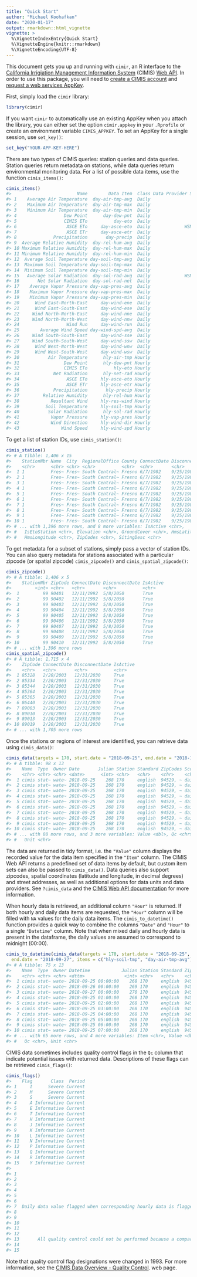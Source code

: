 ---
title: "Quick Start"
author: "Michael Koohafkan"
date: "2020-01-17"
output: rmarkdown::html_vignette
vignette: >
  %\VignetteIndexEntry{Quick Start}
  %\VignetteEngine{knitr::rmarkdown}
  %\VignetteEncoding{UTF-8}
---

This document gets you up and running with `cimir `, an R interface to
the 
[California Irrigiation Management Information System](https://cimis.water.ca.gov/)
(CIMIS) [Web API](http://et.water.ca.gov/Home/Index). In order to use 
this package, you will need to 
[create a CIMIS account](https://cimis.water.ca.gov/Auth/Register.aspx) 
and [request a web services AppKey](http://et.water.ca.gov/Home/Register/).



First, simply load the `cimir` library:


```r
library(cimir)
```

If you want `cimir` to automatically use an existing AppKey when you attach
the library, you can either set the option `cimir.appkey` in your 
`.Rprofile` or create an environment variable `CIMIS_APPKEY`. 
To set an AppKey for a single session, use `set_key()`:


```r
set_key("YOUR-APP-KEY-HERE")
```

There are two types of CIMIS queries: station queries and data queries.
Station queries return metadata on stations, while data queries return
environmental monitoring data. For a list of possible data items, use 
the function  `cimis_items()`:


```r
cimis_items()
#>                         Name        Data Item  Class Data Provider Support
#> 1    Average Air Temperature  day-air-tmp-avg  Daily                   WSN
#> 2    Maximum Air Temperature  day-air-tmp-max  Daily                   WSN
#> 3    Minimum Air Temperature  day-air-tmp-min  Daily                   WSN
#> 4                  Dew Point      day-dew-pnt  Daily                   WSN
#> 5                  CIMIS ETo          day-eto  Daily                   WSN
#> 6                   ASCE ETo     day-asce-eto  Daily             WSN & SCS
#> 7                   ASCE ETr     day-asce-etr  Daily                   WSN
#> 8              Precipitation       day-precip  Daily                   WSN
#> 9  Average Relative Humidity  day-rel-hum-avg  Daily                   WSN
#> 10 Maximum Relative Humidity  day-rel-hum-max  Daily                   WSN
#> 11 Minimum Relative Humidity  day-rel-hum-min  Daily                   WSN
#> 12  Average Soil Temperature day-soil-tmp-avg  Daily                   WSN
#> 13  Maximum Soil Temperature day-soil-tmp-max  Daily                   WSN
#> 14  Minimum Soil Temperature day-soil-tmp-min  Daily                   WSN
#> 15   Average Solar Radiation  day-sol-rad-avg  Daily             WSN & SCS
#> 16       Net Solar Radiation  day-sol-rad-net  Daily                   WSN
#> 17    Average Vapor Pressure day-vap-pres-avg  Daily                   WSN
#> 18    Maximum Vapor Pressure day-vap-pres-max  Daily                   WSN
#> 19    Minimum Vapor Pressure day-vap-pres-min  Daily                   WSN
#> 20      Wind East-North-East     day-wind-ene  Daily                   WSN
#> 21      Wind East-South-East     day-wind-ese  Daily                   WSN
#> 22     Wind North-North-East     day-wind-nne  Daily                   WSN
#> 23     Wind North-North-West     day-wind-nnw  Daily                   WSN
#> 24                  Wind Run     day-wind-run  Daily                   WSN
#> 25        Average Wind Speed day-wind-spd-avg  Daily                   WSN
#> 26     Wind South-South-East     day-wind-sse  Daily                   WSN
#> 27     Wind South-South-West     day-wind-ssw  Daily                   WSN
#> 28      Wind West-North-West     day-wind-wnw  Daily                   WSN
#> 29      Wind West-South-West     day-wind-wsw  Daily                   WSN
#> 30           Air Temperature      hly-air-tmp Hourly                   WSN
#> 31                 Dew Point      hly-dew-pnt Hourly                   WSN
#> 32                 CIMIS ETo          hly-eto Hourly                   WSN
#> 33             Net Radiation      hly-net-rad Hourly                   WSN
#> 34                  ASCE ETo     hly-asce-eto Hourly                   WSN
#> 35                  ASCE ETr     hly-asce-etr Hourly                   WSN
#> 36             Precipitation       hly-precip Hourly                   WSN
#> 37         Relative Humidity      hly-rel-hum Hourly                   WSN
#> 38            Resultant Wind     hly-res-wind Hourly                   WSN
#> 39          Soil Temperature     hly-soil-tmp Hourly                   WSN
#> 40           Solar Radiation      hly-sol-rad Hourly                   WSN
#> 41            Vapor Pressure     hly-vap-pres Hourly                   WSN
#> 42            Wind Direction     hly-wind-dir Hourly                   WSN
#> 43                Wind Speed     hly-wind-spd Hourly                   WSN
```

To get a list of station IDs, use  `cimis_station()`:


```r
cimis_station()
#> # A tibble: 1,406 x 15
#>    StationNbr Name  City  RegionalOffice County ConnectDate DisconnectDate
#>    <chr>      <chr> <chr> <chr>          <chr>  <chr>       <chr>         
#>  1 1          Fres~ Fres~ South Central~ Fresno 6/7/1982    9/25/1988     
#>  2 1          Fres~ Fres~ South Central~ Fresno 6/7/1982    9/25/1988     
#>  3 1          Fres~ Fres~ South Central~ Fresno 6/7/1982    9/25/1988     
#>  4 1          Fres~ Fres~ South Central~ Fresno 6/7/1982    9/25/1988     
#>  5 1          Fres~ Fres~ South Central~ Fresno 6/7/1982    9/25/1988     
#>  6 1          Fres~ Fres~ South Central~ Fresno 6/7/1982    9/25/1988     
#>  7 1          Fres~ Fres~ South Central~ Fresno 6/7/1982    9/25/1988     
#>  8 1          Fres~ Fres~ South Central~ Fresno 6/7/1982    9/25/1988     
#>  9 1          Fres~ Fres~ South Central~ Fresno 6/7/1982    9/25/1988     
#> 10 1          Fres~ Fres~ South Central~ Fresno 6/7/1982    9/25/1988     
#> # ... with 1,396 more rows, and 8 more variables: IsActive <chr>,
#> #   IsEtoStation <chr>, Elevation <chr>, GroundCover <chr>, HmsLatitude <chr>,
#> #   HmsLongitude <chr>, ZipCodes <chr>, SitingDesc <chr>
```

To get metadata for a subset of stations, simply pass a vector of 
station IDs. You can also query metadata for stations associated 
with a particular zipcode (or spatial zipcode) 
`cimis_zipcode()` and `cimis_spatial_zipcode()`:


```r
cimis_zipcode()
#> # A tibble: 1,406 x 5
#>    StationNbr ZipCode ConnectDate DisconnectDate IsActive
#>         <int> <chr>   <chr>       <chr>          <chr>   
#>  1         99 90401   12/11/1992  5/8/2050       True    
#>  2         99 90402   12/11/1992  5/8/2050       True    
#>  3         99 90403   12/11/1992  5/8/2050       True    
#>  4         99 90404   12/11/1992  5/8/2050       True    
#>  5         99 90405   12/11/1992  5/8/2050       True    
#>  6         99 90406   12/11/1992  5/8/2050       True    
#>  7         99 90407   12/11/1992  5/8/2050       True    
#>  8         99 90408   12/11/1992  5/8/2050       True    
#>  9         99 90409   12/11/1992  5/8/2050       True    
#> 10         99 90410   12/11/1992  5/8/2050       True    
#> # ... with 1,396 more rows
cimis_spatial_zipcode()
#> # A tibble: 1,715 x 4
#>    ZipCode ConnectDate DisconnectDate IsActive
#>    <chr>   <chr>       <chr>          <chr>   
#>  1 85328   2/20/2003   12/31/2030     True    
#>  2 85334   2/20/2003   12/31/2030     True    
#>  3 85344   2/20/2003   12/31/2030     True    
#>  4 85364   2/20/2003   12/31/2030     True    
#>  5 85365   2/20/2003   12/31/2030     True    
#>  6 86440   2/20/2003   12/31/2030     True    
#>  7 89003   2/20/2003   12/31/2030     True    
#>  8 89010   2/20/2003   12/31/2030     True    
#>  9 89013   2/20/2003   12/31/2030     True    
#> 10 89019   2/20/2003   12/31/2030     True    
#> # ... with 1,705 more rows
```

Once the stations or regions of interest are identified, 
you can retrieve data using `cimis_data()`:


```r
cimis_data(targets = 170, start.date = "2018-09-25", end.date = "2018-10-01")
#> # A tibble: 98 x 13
#>    Name  Type  Owner Date       Julian Station Standard ZipCodes Scope Item 
#>    <chr> <chr> <chr> <date>      <int> <chr>   <chr>    <chr>    <chr> <chr>
#>  1 cimis stat~ wate~ 2018-09-25    268 170     english  94529, ~ daily DayA~
#>  2 cimis stat~ wate~ 2018-09-25    268 170     english  94529, ~ daily DayA~
#>  3 cimis stat~ wate~ 2018-09-25    268 170     english  94529, ~ daily DayA~
#>  4 cimis stat~ wate~ 2018-09-25    268 170     english  94529, ~ daily DayD~
#>  5 cimis stat~ wate~ 2018-09-25    268 170     english  94529, ~ daily DayA~
#>  6 cimis stat~ wate~ 2018-09-25    268 170     english  94529, ~ daily DayP~
#>  7 cimis stat~ wate~ 2018-09-25    268 170     english  94529, ~ daily DayR~
#>  8 cimis stat~ wate~ 2018-09-25    268 170     english  94529, ~ daily DayR~
#>  9 cimis stat~ wate~ 2018-09-25    268 170     english  94529, ~ daily DayR~
#> 10 cimis stat~ wate~ 2018-09-25    268 170     english  94529, ~ daily DayS~
#> # ... with 88 more rows, and 3 more variables: Value <dbl>, Qc <chr>,
#> #   Unit <chr>
```

The data are returned in tidy format, i.e. the `"Value"` column 
displays the recorded value for the data item specified in the 
`"Item"` column. The CIMIS Web API returns a predefined set of data 
items by default, but custom item sets can also be passed to 
`cimis_data()`. Data queries also support zipcodes, spatial coordinates 
(latitude and longitude, in decimal degrees) and street addresses, 
as well as additional options for data units and data providers. See 
`?cimis_data` and the 
[CIMIS Web API documentation](http://et.water.ca.gov/Rest/Index) for
more information. 

When hourly data is retrieved, an additional column `"Hour"` is 
returned. If both hourly and daily data items are requested,
the `"Hour"` column will be filled with `NA` values for the daily 
data items. The `cimis_to_datetime()` function provides a quick way to 
combine the columns `"Date"` and `"Hour"` to a single `"Datetime"` column. 
Note that when mixed daily and hourly data is present in the dataframe, 
the daily values are assumed to correspond to midnight (00:00).


```r
cimis_to_datetime(cimis_data(targets = 170, start.date = "2018-09-25",
  end.date = "2018-09-27", items = c("hly-soil-tmp", "day-air-tmp-avg")))
#> # A tibble: 75 x 13
#>    Name  Type  Owner Datetime            Julian Station Standard ZipCodes Scope
#>    <chr> <chr> <chr> <dttm>               <int> <chr>   <chr>    <chr>    <chr>
#>  1 cimis stat~ wate~ 2018-09-25 00:00:00    268 170     english  94529, ~ daily
#>  2 cimis stat~ wate~ 2018-09-26 00:00:00    269 170     english  94529, ~ daily
#>  3 cimis stat~ wate~ 2018-09-27 00:00:00    270 170     english  94529, ~ daily
#>  4 cimis stat~ wate~ 2018-09-25 01:00:00    268 170     english  94529, ~ hour~
#>  5 cimis stat~ wate~ 2018-09-25 02:00:00    268 170     english  94529, ~ hour~
#>  6 cimis stat~ wate~ 2018-09-25 03:00:00    268 170     english  94529, ~ hour~
#>  7 cimis stat~ wate~ 2018-09-25 04:00:00    268 170     english  94529, ~ hour~
#>  8 cimis stat~ wate~ 2018-09-25 05:00:00    268 170     english  94529, ~ hour~
#>  9 cimis stat~ wate~ 2018-09-25 06:00:00    268 170     english  94529, ~ hour~
#> 10 cimis stat~ wate~ 2018-09-25 07:00:00    268 170     english  94529, ~ hour~
#> # ... with 65 more rows, and 4 more variables: Item <chr>, Value <dbl>,
#> #   Qc <chr>, Unit <chr>
```

CIMIS data sometimes includes quality control flags in the `Qc` column that
indicate potential issues with returned data. Descriptions of these flags
can be retrieved `cimis_flags()`:


```r
cimis_flags()
#>    Flag       Class  Period
#> 1     I      Severe Current
#> 2     M      Severe Current
#> 3     S      Severe Current
#> 4     A Informative Current
#> 5     E Informative Current
#> 6     T Informative Current
#> 7     H Informative Current
#> 8     J Informative Current
#> 9     K Informative Current
#> 10    L Informative Current
#> 11    N Informative Current
#> 12    P Informative Current
#> 13    Q Informative Current
#> 14    R Informative Current
#> 15    Y Informative Current
#>                                                                                                                                              Description
#> 1                                                                                                                      Data value has no meaning/ignore.
#> 2                                                                                                                                               Missing.
#> 3                                                                                           Sensor is not in service or data is out of sensor threshold.
#> 4                                                                                                                                    Historical average.
#> 5                                                                                Historical average of one of the sensors used to calculate a parameter.
#> 6                                                                                Historical average of one of the sensors used to calculate a parameter.
#> 7  Daily data value flagged when corresponding hourly data is flagged M, Q, and S. This flag is not set when the corresponding hourly data is flagged N.
#> 8                                                                                           Monthly data value flagged when some daily data are missing.
#> 9                                                                                         Monthly data value flagged when daily data values are flagged.
#> 10                                                                     Monthly data value flagged when some daily data are missing and some are flagged.
#> 11                                                                                                          Data value is not collected by this station.
#> 12                                                                                                                                 Quality test pending.
#> 13       All quality control could not be performed because a comparison sensor is severe. This flag is not set when the comparison sensor is flagged N.
#> 14                                                                                                                 Data is far out of historical limits.
#> 15                                                                                                          Data is moderately out of historical limits.
```

Note that quality control flag designations were changed in 1993. For more
information, see the 
[CIMIS Data Overview - Quality Control](https://cimis.water.ca.gov/Resources.aspx).
web page.
